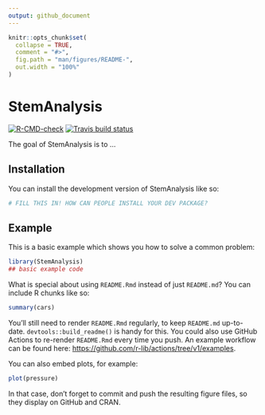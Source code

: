 ```yaml
---
output: github_document
---
```


<!-- README.md is generated from README.Rmd. Please edit that file -->

```r
knitr::opts_chunk$set(
  collapse = TRUE,
  comment = "#>",
  fig.path = "man/figures/README-",
  out.width = "100%"
)
```

# StemAnalysis

<!-- badges: start -->
[![R-CMD-check](https://github.com/forestscientist/StemAnalysis/actions/workflows/R-CMD-check.yaml/badge.svg)](https://github.com/forestscientist/StemAnalysis/actions/workflows/R-CMD-check.yaml)
[![Travis build status](https://travis-ci.com/forestscientist/StemAnalysis.svg?branch=main)](https://travis-ci.com/forestscientist/StemAnalysis)
<!-- badges: end -->

The goal of StemAnalysis is to ...

## Installation

You can install the development version of StemAnalysis like so:

``` r
# FILL THIS IN! HOW CAN PEOPLE INSTALL YOUR DEV PACKAGE?
```

## Example

This is a basic example which shows you how to solve a common problem:

```r
library(StemAnalysis)
## basic example code
```

What is special about using `README.Rmd` instead of just `README.md`? You can include R chunks like so:

```r
summary(cars)
```

You'll still need to render `README.Rmd` regularly, to keep `README.md` up-to-date. `devtools::build_readme()` is handy for this. You could also use GitHub Actions to re-render `README.Rmd` every time you push. An example workflow can be found here: <https://github.com/r-lib/actions/tree/v1/examples>.

You can also embed plots, for example:

```r
plot(pressure)
```

In that case, don't forget to commit and push the resulting figure files, so they display on GitHub and CRAN.
